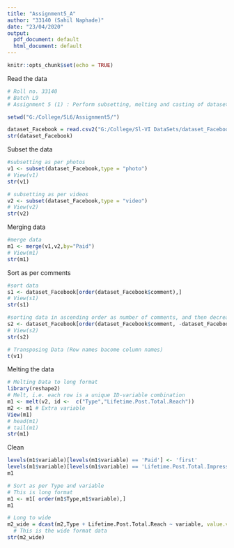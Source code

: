 ```yaml
---
title: "Assignment5_A"
author: "33140 (Sahil Naphade)"
date: "23/04/2020"
output:
  pdf_document: default
  html_document: default
---
```


```r
knitr::opts_chunk$set(echo = TRUE)
```
Read the data 
```r
# Roll no. 33140
# Batch L9
# Assignment 5 (1) : Perform subsetting, melting and casting of dataset (Facebook).

setwd("G:/College/SL6/Assignment5/")

dataset_Facebook = read.csv2("G:/College/Sl-VI DataSets/dataset_Facebook.csv",header = T, sep = ';')
str(dataset_Facebook)
```
Subset the data
```r

#subsetting as per photos
v1 <- subset(dataset_Facebook,type = "photo")
# View(v1)
str(v1)
```

```r
# subsetting as per videos
v2 <- subset(dataset_Facebook,type = "video")
# View(v2)
str(v2)
```
Merging data
```r
#merge data
m1 <- merge(v1,v2,by="Paid")
# View(m1)
str(m1)
```

Sort as per comments
```r
#sort data
s1 <- dataset_Facebook[order(dataset_Facebook$comment),]
# View(s1)
str(s1)
```

```r
#sorting data in ascending order as number of comments, and then decreasing number of shares
s2 <- dataset_Facebook[order(dataset_Facebook$comment, -dataset_Facebook$share),]
# View(s2)
str(s2)
```

```r
# Transposing Data (Row names bacome column names)
t(v1)
```
Melting the data

```r
# Melting Data to long format
library(reshape2)
# Melt, i.e. each row is a unique ID-variable combination
m1 <- melt(v2, id <-  c("Type","Lifetime.Post.Total.Reach"))
m2 <- m1 # Extra variable
View(m1)
# head(m1)
# tail(m1)
str(m1)
```

Clean
```r
levels(m1$variable)[levels(m1$variable) == 'Paid'] <- 'first'
levels(m1$variable)[levels(m1$variable) == 'Lifetime.Post.Total.Impressions'] <- 'second'
m1

# Sort as per Type and variable
# This is long format
m1 <- m1[ order(m1$Type,m1$variable),]
m1

```

```r
# Long to wide
m2_wide = dcast(m2,Type + Lifetime.Post.Total.Reach ~ variable, value.var = "value")
  # This is the wide format data
str(m2_wide)
```

